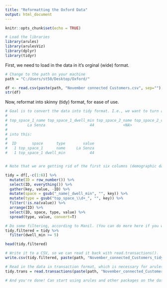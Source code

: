 ```yaml
---
title: "Reformatting the Oxford Data"
output: html_document
---
```


```r
knitr::opts_chunk$set(echo = TRUE)
```



```r
# Load the libraries
library(arules)
library(arulesViz)
library(dplyr)
library(tidyr)
```

First, we need to load in the data in it's orginal (wide) format.

```r
# Change to the path on your machine
path = "C:/Users/st50/Desktop/Oxford/"

df <- read.csv(paste(path, "November connected Customers.csv", sep=""), na.strings = c("", "NA"))
str(df)
```

Now, reformat into skinny (tidy) format, for ease of use.

```r
# Goal is to convert the data into tidy format. I.e., we want to turn a row like this:
#
# top_space_1_name top_space_1_dwell_min top_space_2_name top_space_2_dwell_min top_space_3_name ...
#         La Senza                    44             <NA>                    NA                  ...
#
# into this:
#
#  ID       space      type        value
#   1 top_space_1      name     La Senza
#   1 top_space_1 dwell_min           44


# Note that we are getting rid of the first six columns (demographic data). Can always join back later if necessary, using the ID. 

tidy = df[,-c(1:6)] %>%
  mutate(ID = row_number()) %>%
  select(ID, everything()) %>%
  gather(key, value, -ID) %>%
  mutate(space = gsub("_name|_dwell_min", "", key)) %>%
  mutate(type = gsub("top_space_\\d+_", "", key)) %>%
  filter(!is.na(value)) %>%
  arrange(ID) %>%
  select(ID, space, type, value) %>% 
  spread(type, value, convert=T)

# Do some filtering, according to Manil. (You can do more here if you want.)
tidy.filtered = tidy %>%
  filter(dwell_min >= 5)

head(tidy.filtered)

# Write it to a CSV, so we can read it back with read.transactions().
write.csv(tidy.filtered, paste(path, "November_connected_Customers_tidy.csv", sep=""))

# Read in the data in transaction format, which is necessary for arules
tidy.trans = read.transactions(paste(path, "November_connected_Customers_tidy.csv", sep=""), format="single", sep=",", cols=c("ID", "name"))

# And you're done! Can start using arules and other packages on the data.
```

